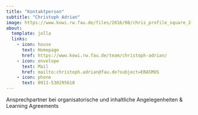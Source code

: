 ```yaml
---
title: "Kontaktperson"
subtitle: "Christoph Adrian"
image: https://www.kowi.rw.fau.de/files/2016/08/chris_profile_square_2-e1637099789697-240x320.png
about:
  template: jolla
  links:
    - icon: house
      text: Homepage
      href: https://www.kowi.rw.fau.de/team/christoph-adrian/
    - icon: envelope
      text: Mail
      href: mailto:christoph.adrian@fau.de?subject=ERASMUS
    - icon: phone
      text: 0911-530295618  
---
```


Ansprechpartner bei organisatorische und inhaltliche Angelegenheiten & Learning Agreements
